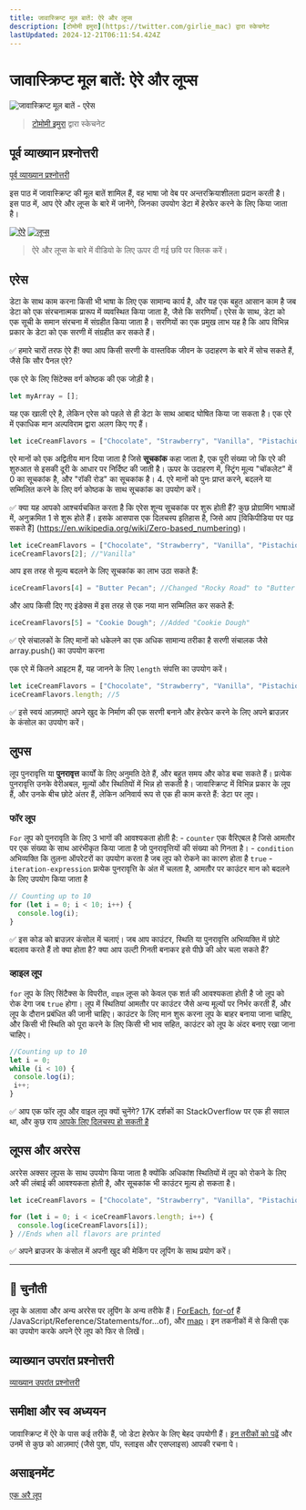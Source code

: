 ```yaml
---
title: जावास्क्रिप्ट मूल बातें: ऐरे और लूप्स
description: [टोमोमी इमुरा](https://twitter.com/girlie_mac) द्वारा स्केचनेट
lastUpdated: 2024-12-21T06:11:54.424Z
---
```


# जावास्क्रिप्ट मूल बातें: ऐरे और लूप्स

![जावास्क्रिप्ट मूल बातें - एरेस ](/sketchnotes/webdev101-js-arrays.png)
> [टोमोमी इमुरा](https://twitter.com/girlie_mac) द्वारा स्केचनेट

## पूर्व व्याख्यान प्रश्नोत्तरी
[पूर्व व्याख्यान प्रश्नोत्तरी](https://ashy-river-0debb7803.1.azurestaticapps.net/quiz/13?loc=hi)

इस पाठ में जावास्क्रिप्ट की मूल बातें शामिल हैं, वह भाषा जो वेब पर अन्तरक्रियाशीलता प्रदान करती है। इस पाठ में, आप ऐरे और लूप्स के बारे में जानेंगे, जिनका उपयोग डेटा में हेरफेर करने के लिए किया जाता है।

[![ऐरे](https://img.youtube.com/vi/1U4qTyq02Xw/0.jpg)](https://youtube.com/watch?v=1U4qTyq02Xw "ऐरे")
[![लूप्स](https://img.youtube.com/vi/Eeh7pxtTZ3k/0.jpg)](https://www.youtube.com/watch?v=Eeh7pxtTZ3k "लूप्स")

> ऐरे और लूप्स के बारे में वीडियो के लिए ऊपर दी गई छवि पर क्लिक करें।
## एरेस

डेटा के साथ काम करना किसी भी भाषा के लिए एक सामान्य कार्य है, और यह एक बहुत आसान काम है जब डेटा को एक संरचनात्मक प्रारूप में व्यवस्थित किया जाता है, जैसे कि सरणियाँ। एरेस के साथ, डेटा को एक सूची के समान संरचना में संग्रहीत किया जाता है। सरणियों का एक प्रमुख लाभ यह है कि आप विभिन्न प्रकार के डेटा को एक सरणी में संग्रहीत कर सकते हैं।

✅ हमारे चारों तरफ ऐरे हैं! क्या आप किसी सरणी के वास्तविक जीवन के उदाहरण के बारे में सोच सकते हैं, जैसे कि सौर पैनल एरे?

एक एरे के लिए सिंटेक्स वर्ग कोष्ठक की एक जोड़ी है।

```javascript
let myArray = [];
```

यह एक खाली एरे है, लेकिन एरेस को पहले से ही डेटा के साथ आबाद घोषित किया जा सकता है। एक एरे में एकाधिक मान अल्पविराम द्वारा अलग किए गए हैं।

```javascript
let iceCreamFlavors = ["Chocolate", "Strawberry", "Vanilla", "Pistachio", "Rocky Road"];
```

एरे मानों को एक अद्वितीय मान दिया जाता है जिसे **सूचकांक** कहा जाता है, एक पूरी संख्या जो कि एरे की शुरुआत से इसकी दूरी के आधार पर निर्दिष्ट की जाती है। ऊपर के उदाहरण में, स्ट्रिंग मूल्य "चॉकलेट" में 0 का सूचकांक है, और "रॉकी ​​रोड" का सूचकांक है। 4. एरे मानों को पुनः प्राप्त करने, बदलने या सम्मिलित करने के लिए वर्ग कोष्ठक के साथ सूचकांक का उपयोग करें।

✅ क्या यह आपको आश्चर्यचकित करता है कि एरेस शून्य सूचकांक पर शुरू होती हैं? कुछ प्रोग्रामिंग भाषाओं में, अनुक्रमित 1 से शुरू होते हैं। इसके आसपास एक दिलचस्प इतिहास है, जिसे आप [विकिपीडिया पर पढ़ सकते हैं] (https://en.wikipedia.org/wiki/Zero-based_numbering)।

```javascript
let iceCreamFlavors = ["Chocolate", "Strawberry", "Vanilla", "Pistachio", "Rocky Road"];
iceCreamFlavors[2]; //"Vanilla"
```

आप इस तरह से मूल्य बदलने के लिए सूचकांक का लाभ उठा सकते हैं:

```javascript
iceCreamFlavors[4] = "Butter Pecan"; //Changed "Rocky Road" to "Butter Pecan"
```

और आप किसी दिए गए इंडेक्स में इस तरह से एक नया मान सम्मिलित कर सकते हैं:

```javascript
iceCreamFlavors[5] = "Cookie Dough"; //Added "Cookie Dough"
```

✅ एरे संचालकों के लिए मानों को धकेलने का एक अधिक सामान्य तरीका है सरणी संचालक जैसे array.push() का उपयोग करना

एक एरे में कितने आइटम हैं, यह जानने के लिए `length` संपत्ति का उपयोग करें।

```javascript
let iceCreamFlavors = ["Chocolate", "Strawberry", "Vanilla", "Pistachio", "Rocky Road"];
iceCreamFlavors.length; //5
```

✅ इसे स्वयं आज़माएं! अपने खुद के निर्माण की एक सरणी बनाने और हेरफेर करने के लिए अपने ब्राउज़र के कंसोल का उपयोग करें।

## लुपस

लूप पुनरावृत्ति या **पुनरावृत्त** कार्यों के लिए अनुमति देते हैं, और बहुत समय और कोड बचा सकते हैं। प्रत्येक पुनरावृत्ति उनके वेरीअबल, मूल्यों और स्थितियों में भिन्न हो सकती है। जावास्क्रिप्ट में विभिन्न प्रकार के लूप हैं, और उनके बीच छोटे अंतर हैं, लेकिन अनिवार्य रूप से एक ही काम करते हैं: डेटा पर लूप।

### फॉर लूप

`For` लूप को पुनरावृति के लिए 3 भागों की आवश्यकता होती है:
    - `counter` एक वैरिएबल है जिसे आमतौर पर एक संख्या के साथ आरंभीकृत किया जाता है जो पुनरावृत्तियों की संख्या को गिनता है।
    - `condition` अभिव्यक्ति कि तुलना ऑपरेटरों का उपयोग करता है जब लूप को रोकने का कारण होता है `true`
    - `iteration-expression` प्रत्येक पुनरावृत्ति के अंत में चलता है, आमतौर पर काउंटर मान को बदलने के लिए उपयोग किया जाता है
  
```javascript
// Counting up to 10
for (let i = 0; i < 10; i++) {
  console.log(i);
}
```

✅ इस कोड को ब्राउज़र कंसोल में चलाएं। जब आप काउंटर, स्थिति या पुनरावृत्ति अभिव्यक्ति में छोटे बदलाव करते हैं तो क्या होता है? क्या आप उल्टी गिनती बनाकर इसे पीछे की ओर चला सकते हैं?

### व्हाइल लूप

`for` लूप के लिए सिंटैक्स के विपरीत, `वाइल` लूप्स को केवल एक शर्त की आवश्यकता होती है जो लूप को रोक देगा जब `true` होगा। लूप में स्थितियां आमतौर पर काउंटर जैसे अन्य मूल्यों पर निर्भर करती हैं, और लूप के दौरान प्रबंधित की जानी चाहिए। काउंटर के लिए मान शुरू करना लूप के बाहर बनाया जाना चाहिए, और किसी भी स्थिति को पूरा करने के लिए किसी भी भाव सहित, काउंटर को लूप के अंदर बनाए रखा जाना चाहिए।

```javascript
//Counting up to 10
let i = 0;
while (i < 10) {
 console.log(i);
 i++;
}
```

✅ आप एक फॉर लूप और वाइल लूप क्यों चुनेंगे? 17K दर्शकों का StackOverflow पर एक ही सवाल था, और कुछ राय [आपके लिए दिलचस्प हो सकती है](https://stackoverflow.com/questions/39969145/ORE-loops-vs-for-loops-in-javascript)

## लूपस और अररेस

अररेस अक्सर लूपस के साथ उपयोग किया जाता है क्योंकि अधिकांश स्थितियों में लूप को रोकने के लिए अरै की लंबाई की आवश्यकता होती है, और सूचकांक भी काउंटर मूल्य हो सकता है।

```javascript
let iceCreamFlavors = ["Chocolate", "Strawberry", "Vanilla", "Pistachio", "Rocky Road"];

for (let i = 0; i < iceCreamFlavors.length; i++) {
  console.log(iceCreamFlavors[i]);
} //Ends when all flavors are printed
```

✅ अपने ब्राउजर के कंसोल में अपनी खुद की मेकिंग पर लूपिंग के साथ प्रयोग करें।

---

## 🚀 चुनौती

लूप के अलावा और अन्य अररेस पर लूपिंग के अन्य तरीके हैं। [ForEach](https://developer.mozilla.org/docs/Web/JavaScript/Reference/Global_Objects/Array/forEach), [for-of](https://developer.mozilla.org/docs/Web) हैं /JavaScript/Reference/Statements/for...of), और [map](https://developer.mozilla.org/docs/Web/JavaScript/Reference/Global_Objects/Anray/map)। इन तकनीकों में से किसी एक का उपयोग करके अपने ऐरे लूप को फिर से लिखें।

## व्याख्यान उपरांत प्रश्नोत्तरी
[व्याख्यान उपरांत प्रश्नोत्तरी](https://ashy-river-0debb7803.1.azurestaticapps.net/quiz/14?loc=hi)


## समीक्षा और स्व अध्ययन

जावास्क्रिप्ट में ऐरे के पास कई तरीके हैं, जो डेटा हेरफेर के लिए बेहद उपयोगी हैं। [इन तरीकों को पढ़ें](https://developer.mozilla.org/docs/Web/JavaScript/Reference/Global_Objects/Array) और उनमें से कुछ को आज़माएं (जैसे पुश, पॉप, स्लाइस और एसप्लाइस) आपकी रचना पे।

## असाइनमेंट

[एक अरै लूप](assignment.hi.md)

